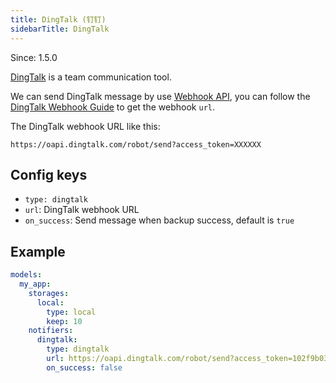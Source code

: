 ```yaml
---
title: DingTalk (钉钉)
sidebarTitle: DingTalk
---
```


<Note>Since: 1.5.0</Note>

[DingTalk](https://www.dingtalk.com) is a team communication tool.

We can send DingTalk message by use [Webhook API](https://open.dingtalk.com/document/group/custom-robot-access),
you can follow the [DingTalk Webhook Guide](https://open.dingtalk.com/document/group/custom-robot-access) to get the webhook `url`.

The DingTalk webhook URL like this:

```
https://oapi.dingtalk.com/robot/send?access_token=XXXXXX
```

## Config keys

- `type: dingtalk`
- `url`: DingTalk webhook URL
- `on_success`: Send message when backup success, default is `true`

## Example

```yml
models:
  my_app:
    storages:
      local:
        type: local
        keep: 10
    notifiers:
      dingtalk:
        type: dingtalk
        url: https://oapi.dingtalk.com/robot/send?access_token=102f9b03e717078acf830a692e78a07092aca8b6a7fc3f5c2c048baf25de1370r
        on_success: false
```
